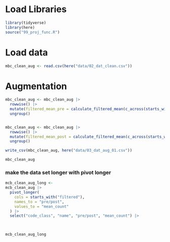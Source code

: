 # Load Libraries

```r
library(tidyverse)
library(here)
source("99_proj_func.R")
```

# Load data

```r
mbc_clean_aug <- read.csv(here("data/02_dat_clean.csv"))
```

# Augmentation

```r
mbc_clean_aug <- mbc_clean_aug |> 
  rowwise() |> 
  mutate(filtered_mean_pre = calculate_filtered_mean(c_across(starts_with("pre_count")))) |> 
  ungroup()


mbc_clean_aug <- mbc_clean_aug |> 
  rowwise() |> 
  mutate(filtered_mean_post = calculate_filtered_mean(c_across(starts_with("post_count")))) |> 
  ungroup()

write_csv(mbc_clean_aug, here("data/03_dat_aug_01.csv"))

mbc_clean_aug
```

### make the data set longer with pivot longer

```r

mcb_clean_aug_long <- 
mcb_clean_aug |> 
  pivot_longer(
    cols = starts_with("filtered"),
    names_to = "pre/post",
    values_to = "mean_count"
  ) |> 
  select("code_class", "name", "pre/post", "mean_count") |> 
  
  

mcb_clean_aug_long
```

\
